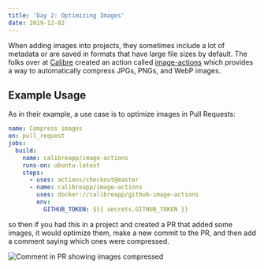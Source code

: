 ```yaml
---
title: 'Day 2: Optimizing Images'
date: 2019-12-02
---
```


When adding images into projects, they sometimes include a lot of metadata or are saved in formats that have large file sizes by default. The folks over at [Calibre](https://calibreapp.com/) created an action called [image-actions](https://github.com/marketplace/actions/image-actions) which provides a way to automatically compress JPGs, PNGs, and WebP images.

## Example Usage

As in their example, a use case is to optimize images in Pull Requests:

```yaml
name: Compress images
on: pull_request
jobs:
  build:
    name: calibreapp/image-actions
    runs-on: ubuntu-latest
    steps:
      - uses: actions/checkout@master
      - name: calibreapp/image-actions
        uses: docker://calibreapp/github-image-actions
        env:
          GITHUB_TOKEN: ${{ secrets.GITHUB_TOKEN }}
```

so then if you had this in a project and created a PR that added some images, it would optimize them, make a new commit to the PR, and then add a comment saying which ones were compressed.

![Comment in PR showing images compressed](https://user-images.githubusercontent.com/924/62024579-e1470d00-b218-11e9-8655-693ea42ba0f7.png)

